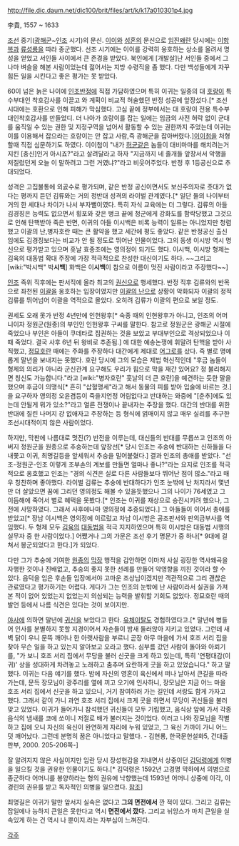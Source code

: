 http://file.dic.daum.net/dic100/brit/files/art/k/k17a010301p4.jpg

李貴, 1557 ~ 1633


[[조선]] 중기([[광해군]]~[[인조]] 시기)의 문신. [[이이]]와 [[성혼]]의 문신으로 [[임진왜란]] 당시에는 [[이항복]]과 [[류성룡]]을 따라 종군했다. 선조 시기에는 이이를 강력히 옹호하는 상소를 올려서 명성을 얻었고 서인들 사이에서 큰 존경을 받았다. 북인에게 [개발살]난 서인들 중에서 그나마 벼슬을 해본 사람이었는데 젊어서는 지방 수령직을 좀 했다. 다만 백성들에게 자꾸 힘든 일을 시킨다고 좋은 평가는 못 받았다.

60이 넘은 늙은 나이에 [[인조반정]]에 직접 가담하였으며 특히 이귀는 일종의 대 [[호랑이]] 특수부대인 착호갑사를 이끌고 와 계획이 비교적 허술했던 반정 성공에 앞장섰다.[* 조선시대에는 호환으로 인해 피해가 막심했다. 고심 끝에 정부에서는 대 호랑이 전용 특수부대인착호갑사를 만들었디. 더 나아가 호랑이를 잡는 일에는 임금의 사전 허락 없이 군대를 움직일 수 있는 권한 및 지정구역을 넘어서 활동할 수 있는 권한까지 주었는데 이귀는 이를 이용해서 잡으라는 호랑이는 안 잡고 사람,즉 광해군을 잡아버렸다.][[이이첨]]을 처형할때 직접 심문하기도 하였다. 이이첨이 "내가 [[허균]]같은 놈들이 대비마마를 해치려는거 지킨 [충신]인거 아시죠?"라고 살려달라고 하자 "지금까지 네 졸개들 앞장서서 악행을 저질렀던게 오늘 이 말하려고 그런 거였냐?"라고 비웃어주었다. 반정 후 1등공신으로 추대되었다. 

성격은 고집불통에 외곬수로 평가되며, 같은 반정 공신이면서도 보신주의자로 줏대가 없다는 평까지 듣던 김류와는 거의 정반대 성격의 라이벌 관계였다.[* 일단 둘의 나이부터 거의 한 세대나 차이가 나서 부자뻘이였다. 특히 자식 교육에는 더 그렇다. 김류의 아들 김경징은 능력도 없으면서 횡포와 갖은 병크 끝에 청군에게 강화도를 함락당했고 그것으로 인해 탄핵받아 죽은 반면, 이귀의 아들 이시백은 비록 능력이 일류는 아니었지만 청렴했고 이괄의 난,병자호란 때는 큰 활약을 했고 세간에 평도 좋았다. 같은 반정공신 출신 임에도 김경징보다는 비교가 안 될 정도로 뛰어난 인물이었다. 그의 동생 이시방 역시 명신으로 평가받고 있으며 훗날 효종조에는 영의정이 되기도 했다. 이시백, 이시방 형제는 김육의 대동법 확대 주장에 가장 적극적으로 찬성한 대신이기도 하다. ~~그리고 [wiki:"박시백" 박'''시백'''] 화백은 이'''시백'''이 참으로 이름이 멋진 사람이라고 주장했다~~]

[[인조]] 즉위 직후에는 판서직에 올라 최고의 [[권신]]으로 행세했다. 반정 직후 김류와의 반목으로 좌천된 [[이괄]]을 옹호하는 입장이였지만 [[이괄의 난]]으로 상황이 악화되자 이괄의 정적 김류를 뛰어넘어 이괄을 역적으로 몰았다. 오히려 김류가 이괄의 편으로 보일 정도.

권세도 오래 못가 반정 4년만에 인헌왕후[* 숙종 때의 인현왕후가 아니고, 인조의 어머니이자 정원군(원종)의 부인인 인헌왕후 구씨를 말한다. 참고로 정원군은 광해군 시절에 죽었으나 부인은 아들이 쿠데타로 집권하는 것을 보았고 부대부인으로 격상되었으나 이때 죽었다. 결국 사후 6년 뒤 왕비로 추존됨.] 에 대한 예송논쟁에 휘말려 탄핵을 받아 사직했고, [[정묘호란]] 때에는 주화를 주장하다 대간에게 제대로 [[어그로]]를 샀다. 즉 별로 명예롭게 말년을 보내지는 못했다. 호란 당시에 그의 모습은 제법 혁신적인데 "후금 놈들이 형제의 의리가 아니라 군신관계 요구해도 우리가 힘으로 막을 재간 있어요? 정 불리해지면 칭신도 가능합니다."라고 [wiki:"병자호란" 훗날의 더 큰 호란]을 예견하는 듯한 말을 했으며 후금이 의맹식[* 흔히 "삽혈맹세"라고 해서 동물의 피를 받아 입술에 바르는 것.]을 요구하자 영의정 오윤겸등이 죽을지언정 어림없다고 반대하는 와중에 "[춘추]에도 있는데 안될게 뭐가 있소?"라고 얼른 전쟁이나 끝내자는 주장을 했다. 대간의 반대를 위한 반대에 질린 나머지 걍 없애자고 주장하는 등 형식에 얽매이지 않고 매우 실리를 추구한 조선시대적이지 않은 사람이었다.

하지만, 막판에 나름대로 멋진(?) 반전을 이루는데, 대신들의 반대를 무릅쓰고 인조의 아버지 정원군을 원종으로 추숭하는데 앞장선[* 당시 인조는 추숭에 반대하는 신하들을 다 내쫓고 이귀, 최명길등을 앞세워서 추숭을 밀어붙혔다.] 결과 인조의 총애를 받았다. "선조-정원군-인조 이렇게 조부손의 계보를 만들면 얼마나 좋나?"라는 요지로 인조를 적극적으로 옹호했고 인조는 "경의 식견은 실로 다른 사람들보다 뛰어난 점이 많소."라고 매우 칭찬하며 좋아했다. 라이벌 김류는 추숭에 반대하다가 인조 눈밖에 난 처지라서 몇년만 더 살았으면 꿈에 그리던 영의정도 해볼 수 있을듯했으나 그의 나이가 76세였고 그 이듬해에 죽어서 별로 혜택을 못봤다.[* 인조는 이귀를 재상으로 승진시키려 했으나, 그 전에 사망하였다. 그래서 사후에나마 영의정에 추증되었다.] 그 아들들이 이어서 총애를 받았고[* 장남 이시백은 영의정에 이르렀고 차남 이시방은 공조판서와 판의금부사를 역임했다. 두 형제 모두 [[김육]]의 [[대동법]]을 적극 지지하였으며 특히 이시방은 대동법 시행의 실무자 중 한 사람이었다.] 어쨌거나 그의 가문은 조선 후기 명문가 중 하나[* 9대에 걸쳐서 봉군되었다고 한다.]가 되었다.

다만 그가 추숭에 기여한 [[원종]]의 [[막장]] 행적을 감안하면 이마저 사실 굉장한 역사왜곡을 자행한 것이나 진배없고, 추숭의 좋지 못한 선례를 만들어 악영향을 끼친 것이라 할 수 있다. 음덕을 입은 후손들 입장에서야 고마운 조상님이겠지만 객관적으로 그리 괜찮은 관료였다고 평가하기는 어렵다. 게다가 그는 인조의 눈밖에 난 사람이라서 실권을 가져본 적이 없어 있었는지 없었는지 의심되는 능력을 발휘할 기회도 없었다. 정묘호란 때의 발언 등에서 나름 식견은 있다는 것이 보이지만.

[[야사]]에 의하면 말년에 [[귀신]]을 보았다고 한다. [[유체이탈]]도 경험하였다고.[* 말년에 병들어 인사를 분별하지 못할 지경이어서 자손들이 밤새 둘러앉아 지키고 있었다. 그런데 새벽 닭이 우니 문뜩 깨어나 한 아랫사람을 부르니 곧장 아무 마을에 가서 호조 서리 집을 찾아 무슨 일을 하고 있는지 알아보고 오라고 했다. 심부름 갔던 사람이 돌아와 아뢰기를, "가 보니 호조 서리 집에서 무당을 불러 신굿을 크게 하고 있는데, 특히 '연평대감(이귀)' 상을 성대하게 차려놓고 노래하고 춤추며 요란하게 굿을 하고 있었습니다." 하고 말했다. 이귀는 다음 얘기를 했다. 밤에 자신의 영혼이 육신에서 떠나 날아서 큰길을 따라 가는데, 문득 장모님이 광주리를 옆에 끼고 오기에 인사하니, 장모님은 지금 어느 마을 호조 서리 집에서 신굿을 하고 있으니, 거기 참여하러 가는 길인데 서랑도 함게 가자고 했다. 그래서 같이 가니 과연 호조 서리 집에서 크게 굿을 하면서 무당이 귀신들을 불러 맞고 있었다. 이귀가 들어가니 참석했던 귀신들이 모두 기립했고, 음식상 앞에 가서 각종 음식의 냄새를 코에 쏘이니 저절로 배가 불러지는 것이었다. 이러고 나와 장모님을 작별하고 집에 오니 자신의 육신이 완연하게 자리에 누워 있었고, 그 육신 가까이 가니 어느덧 깨어났다. 그런데 분명히 꿈은 아니었다고 말했다. - 김현룡, 한국문헌설화5, 건대출판부, 2000. 205-206쪽-]

잘 알려지지 않은 사실이지만 임란 당시 장성현감을 지내면서 상중이던 [[김덕령]]에게 의병을 일으킬 것을 권유한 인물이기도 하다.[* 김덕령은 1592년 고경명 막하에서 의병으로 종군하다 어머니를 봉양하라는 형의 권유에 낙향했는데 1593년 어머니 상중에 이각, 이경린의 권유를 받고 독자적인 의병을 일으켰다. [http://people.aks.ac.kr/front/tabCon/ppl/pplView.aks?pplId=PPL_6JOb_A1567_1_0001427 참조]]

최명길은 이귀가 말만 앞서지 실속은 없다고 '''그의 면전에서''' 깐 적이 있다. 그리고 김류는 잡일에나 능하지 큰일은 못한다고 역시 '''면전에서 깠다.''' 그리고 뉘앙스가 마치 큰일을 실속있게 하는 건 역시 나 뿐이지.라는 자부심이 느껴진다.

[[각주]]
